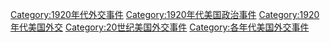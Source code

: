 [[Category:1920年代外交事件|Category:1920年代外交事件]]
[[Category:1920年代美国政治事件|Category:1920年代美国政治事件]]
[[Category:1920年代美国外交|Category:1920年代美国外交]]
[[Category:20世纪美国外交事件|Category:20世纪美国外交事件]]
[[Category:各年代美国外交事件|Category:各年代美国外交事件]]
